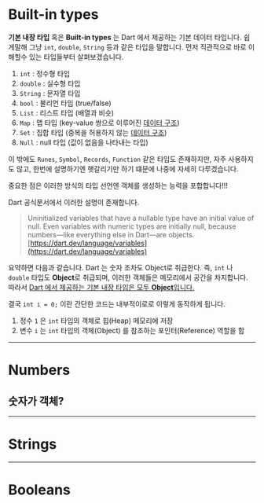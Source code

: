 # Built-in types

**기본 내장 타입** 혹은 **Built-in types** 는 Dart 에서 제공하는 기본 데이터 타입니다. 쉽게말해 그냥 `int`, `double`, `String` 등과 같은 타입을 말합니다. 먼저 직관적으로 바로 이해할수 있는 타입들부터 살펴보겠습니다.

1. `int` : 정수형 타입
2. `double` : 실수형 타입
3. `String` : 문자열 타입
4. `bool` : 불리언 타입 (true/false)
5. `List` : 리스트 타입 (배열과 비슷)
6. `Map` : 맵 타입 (key-value 쌍으로 이루어진 <U>데이터 구조</U>)
7. `Set` : 집합 타입 (중복을 허용하지 않는 <U>데이터 구조</U>)
8. `Null` : null 타입 (값이 없음을 나타내는 타입)

이 밖에도 `Runes`, `Symbol`, `Records`, `Function` 같은 타입도 존재하지만, 자주 사용하지도 않고, 한번에 설명하기엔 햇갈리기만 하기 떄문에 나중에 자세히 다루겠습니다.

중요한 점은 <R>이러한 방식의 타입 선언엔 객체를 생성하는 능력을 포합합니다!!!</R>

Dart 공식문서에서 이러한 설명이 존재합니다.

> Uninitialized variables that have a nullable type have an initial value of null. Even variables with numeric types are initially null, because numbers—like everything else in Dart—are objects.
> <br/>
> [https://dart.dev/language/variables](https://dart.dev/language/variables)

요약하면 다음과 같습니다. <R>Dart 는 숫자 조차도 Object로 취급한다.</R> 즉, `int` 나 `double` 타입도 **Object**로 취급되며, 이러한 객체들은 메모리에서 공간을 차지합니다. 따라서 <U>Dart 에서 제공하는 기본 내장 타입은 모두 **Object**입니다.</U>

결국 `int i = 0;` 이란 간단한 코드는 내부적이로로 이렇게 동작하게 됩니다.
1. 정수 `1` 은 `int` 타입의 객체로 힙(Heap) 메모리에 저장
2. 변수 `i` 는 `int` 타입의 객체(Object) 를 참조하는 포인터(Reference) 역할을 함

***
# Numbers

## 숫자가 객체?


***

# Strings

***

# Booleans